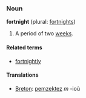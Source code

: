 ===Noun===
'''fortnight''' (plural: [[fortnights]])

# A period of two [[week]]s.

====Related terms====
*[[fortnightly]]

====Translations====
* [[Breton]]: [[pemzektez]] ''m'' -ioù